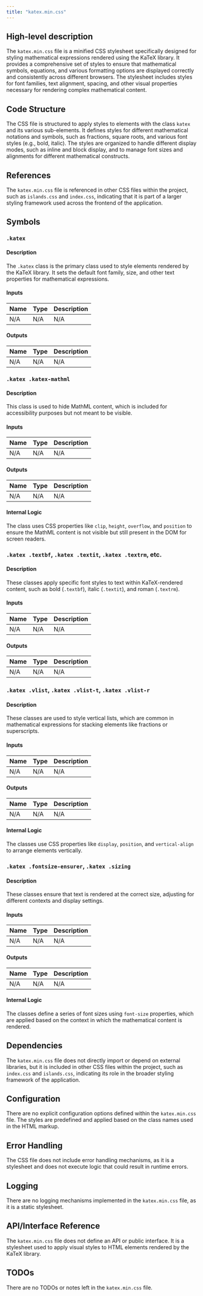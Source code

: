 ```yaml
---
title: "katex.min.css"
---
```


## High-level description

The `katex.min.css` file is a minified CSS stylesheet specifically designed for styling mathematical expressions rendered using the KaTeX library. It provides a comprehensive set of styles to ensure that mathematical symbols, equations, and various formatting options are displayed correctly and consistently across different browsers. The stylesheet includes styles for font families, text alignment, spacing, and other visual properties necessary for rendering complex mathematical content.

## Code Structure

The CSS file is structured to apply styles to elements with the class `katex` and its various sub-elements. It defines styles for different mathematical notations and symbols, such as fractions, square roots, and various font styles (e.g., bold, italic). The styles are organized to handle different display modes, such as inline and block display, and to manage font sizes and alignments for different mathematical constructs.

## References

The `katex.min.css` file is referenced in other CSS files within the project, such as `islands.css` and `index.css`, indicating that it is part of a larger styling framework used across the frontend of the application.

## Symbols

### `.katex`
#### Description
The `.katex` class is the primary class used to style elements rendered by the KaTeX library. It sets the default font family, size, and other text properties for mathematical expressions.

#### Inputs
| Name | Type | Description |
|:-----|:-----|:------------|
| N/A  | N/A  | N/A         |

#### Outputs
| Name | Type | Description |
|:-----|:-----|:------------|
| N/A  | N/A  | N/A         |

### `.katex .katex-mathml`
#### Description
This class is used to hide MathML content, which is included for accessibility purposes but not meant to be visible.

#### Inputs
| Name | Type | Description |
|:-----|:-----|:------------|
| N/A  | N/A  | N/A         |

#### Outputs
| Name | Type | Description |
|:-----|:-----|:------------|
| N/A  | N/A  | N/A         |

#### Internal Logic
The class uses CSS properties like `clip`, `height`, `overflow`, and `position` to ensure the MathML content is not visible but still present in the DOM for screen readers.

### `.katex .textbf`, `.katex .textit`, `.katex .textrm`, etc.
#### Description
These classes apply specific font styles to text within KaTeX-rendered content, such as bold (`.textbf`), italic (`.textit`), and roman (`.textrm`).

#### Inputs
| Name | Type | Description |
|:-----|:-----|:------------|
| N/A  | N/A  | N/A         |

#### Outputs
| Name | Type | Description |
|:-----|:-----|:------------|
| N/A  | N/A  | N/A         |

### `.katex .vlist`, `.katex .vlist-t`, `.katex .vlist-r`
#### Description
These classes are used to style vertical lists, which are common in mathematical expressions for stacking elements like fractions or superscripts.

#### Inputs
| Name | Type | Description |
|:-----|:-----|:------------|
| N/A  | N/A  | N/A         |

#### Outputs
| Name | Type | Description |
|:-----|:-----|:------------|
| N/A  | N/A  | N/A         |

#### Internal Logic
The classes use CSS properties like `display`, `position`, and `vertical-align` to arrange elements vertically.

### `.katex .fontsize-ensurer`, `.katex .sizing`
#### Description
These classes ensure that text is rendered at the correct size, adjusting for different contexts and display settings.

#### Inputs
| Name | Type | Description |
|:-----|:-----|:------------|
| N/A  | N/A  | N/A         |

#### Outputs
| Name | Type | Description |
|:-----|:-----|:------------|
| N/A  | N/A  | N/A         |

#### Internal Logic
The classes define a series of font sizes using `font-size` properties, which are applied based on the context in which the mathematical content is rendered.

## Dependencies

The `katex.min.css` file does not directly import or depend on external libraries, but it is included in other CSS files within the project, such as `index.css` and `islands.css`, indicating its role in the broader styling framework of the application.

## Configuration

There are no explicit configuration options defined within the `katex.min.css` file. The styles are predefined and applied based on the class names used in the HTML markup.

## Error Handling

The CSS file does not include error handling mechanisms, as it is a stylesheet and does not execute logic that could result in runtime errors.

## Logging

There are no logging mechanisms implemented in the `katex.min.css` file, as it is a static stylesheet.

## API/Interface Reference

The `katex.min.css` file does not define an API or public interface. It is a stylesheet used to apply visual styles to HTML elements rendered by the KaTeX library.

## TODOs

There are no TODOs or notes left in the `katex.min.css` file.